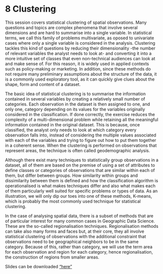 # 8 Clustering {#sec-clustering .unnumbered}

This session covers statistical clustering of spatial observations. Many questions and topics are complex phenomena that involve several dimensions and are hard to summarise into a single variable. In statistical terms, we call this family of problems multivariate, as oposed to univariate cases where only a single variable is considered in the analysis. Clustering tackles this kind of questions by reducing their dimensionality -the number of relevant variables the analyst needs to look at- and converting it into a more intuitive set of classes that even non-technical audiences can look at and make sense of. For this reason, it is widely used in applied contexts such as policy-making or marketing. In addition, since these methods do not require many preliminary assumptions about the structure of the data, it is a commonly used exploratory tool, as it can quickly give clues about the shape, form and content of a dataset.

The basic idea of statistical clustering is to summarise the information contained in several variables by creating a relatively small number of categories. Each observation in the dataset is then assigned to one, and only one, category depending on its values for the variables originally considered in the classification. If done correctly, the exercise reduces the complexity of a multi-dimensional problem while retaining all the meaningful information contained in the original dataset. This is because, once classified, the analyst only needs to look at which category every observation falls into, instead of considering the multiple values associated with each of the variables and trying to figure out how to put them together in a coherent sense. When the clustering is performed on observations that represent areas, the technique is often called geodemographic analysis.

Although there exist many techniques to statistically group observations in a dataset, all of them are based on the premise of using a set of attributes to define classes or categories of observations that are similar within each of them, but differ between groups. How similarity within groups and dissimilarity between them is defined and how the classification algorithm is operationalised is what makes techniques differ and also what makes each of them particularly well suited for specific problems or types of data. As an illustration, we will only dip our toes into one of these methods, K-means, which is probably the most commonly used technique for statistical clustering.

In the case of analysing spatial data, there is a subset of methods that are of particular interest for many common cases in Geographic Data Science. These are the so-called regionalisation techniques. Regionalisation methods can take also many forms and faces but, at their core, they all involve statistical clustering of observations with the additional constraint that observations need to be geographical neighbors to be in the same category. Because of this, rather than category, we will use the term area for each observation and region for each category, hence regionalisation, the construction of regions from smaller areas.

Slides can be downloaded ["here"](/html/Week_Cluster_slides.pdf)
